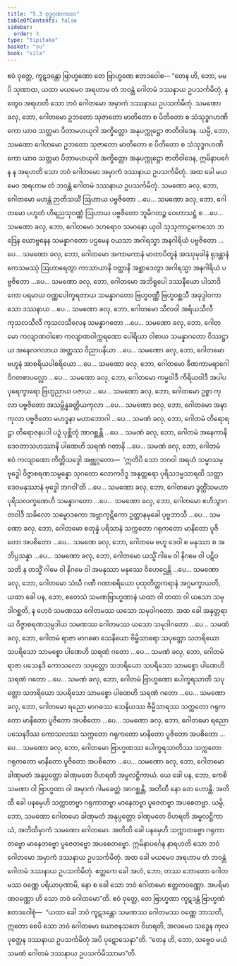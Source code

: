 ```yaml
---
title: "5.3 ဗုဒ္ဓဂုဏကထာ"
tableOfContents: false
sidebar:
  order: 3
type: "tipitaka"
basket: "su"
book: "sila"
---
```



<DynamicBreadcrumb />

<Division number="332" book="sila" e="ch" v="6" p="123">

<Paragraph number="514" book="sila">
ဧဝံ ဝုတ္တေ, ကူဋဒန္တော ဗြာဟ္မဏော တေ ဗြာဟ္မဏေ ဧတဒဝေါစ—
</Paragraph>

<Paragraph number="515" book="sila">
“တေန ဟိ, ဘော, မမပိ သုဏာထ, ယထာ မယမေဝ အရဟာမ တံ ဘဝန္တံ ဂေါတမံ ဒဿနာယ ဥပသင်္ကမိတုံ, န တွေဝ အရဟတိ သော ဘဝံ ဂေါတမော အမှာကံ ဒဿနာယ ဥပသင်္ကမိတုံ. သမဏော ခလု, ဘော, ဂေါတမော ဥဘတော သုဇာတော မာတိတော စ ပိတိတော စ သံသုဒ္ဓဂဟဏိကော ယာဝ သတ္တမာ ပိတာမဟယုဂါ အက္ခိတ္တော အနုပက္ကုဋ္ဌော ဇာတိဝါဒေန. ယမ္ပိ, ဘော, သမဏော ဂေါတမော ဥဘတော သုဇာတော မာတိတော စ ပိတိတော စ သံသုဒ္ဓဂဟဏိကော ယာဝ သတ္တမာ ပိတာမဟယုဂါ အက္ခိတ္တော အနုပက္ကုဋ္ဌော ဇာတိဝါဒေန, ဣမိနာပင်္ဂေန န အရဟတိ သော ဘဝံ ဂေါတမော အမှာကံ ဒဿနာယ ဥပသင်္ကမိတုံ. အထ ခေါ မယမေဝ အရဟာမ တံ ဘဝန္တံ ဂေါတမံ ဒဿနာယ ဥပသင်္ကမိတုံ.
</Paragraph>

<Paragraph number="516" book="sila">
သမဏော ခလု, ဘော, ဂေါတမော မဟန္တံ ဉာတိသင်္ဃံ ဩဟာယ ပဗ္ဗဇိတော …ပေ…
</Paragraph>

<Paragraph number="517" book="sila">
သမဏော ခလု, ဘော, ဂေါတမော ပဟူတံ ဟိရညသုဝဏ္ဏံ ဩဟာယ ပဗ္ဗဇိတော ဘူမိဂတဉ္စ ဝေဟာသဋ္ဌံ စ …ပေ…
</Paragraph>

<Paragraph number="518" book="sila">
သမဏော ခလု, ဘော, ဂေါတမော ဒဟရောဝ သမာနော ယုဝါ သုသုကာဠကေသော ဘဒြေန ယောဗ္ဗနေန သမန္နာဂတော ပဌမေန ဝယသာ အဂါရသ္မာ အနဂါရိယံ ပဗ္ဗဇိတော …ပေ…
</Paragraph>

<Paragraph number="519" book="sila">
သမဏော ခလု, ဘော, ဂေါတမော အကာမကာနံ မာတာပိတူနံ အဿုမုခါနံ ရုဒန္တာနံ ကေသမဿုံ ဩဟာရေတွာ ကာသာယာနိ ဝတ္ထာနိ အစ္ဆာဒေတွာ အဂါရသ္မာ အနဂါရိယံ ပဗ္ဗဇိတော …ပေ…
</Paragraph>

<Paragraph number="520" book="sila">
သမဏော ခလု, ဘော, ဂေါတမော အဘိရူပေါ ဒဿနီယော ပါသာဒိကော ပရမာယ ဝဏ္ဏပေါက္ခရတာယ သမန္နာဂတော ဗြဟ္မဝဏ္ဏီ ဗြဟ္မဝစ္ဆသီ အခုဒ္ဒါဝကာသော ဒဿနာယ …ပေ…
</Paragraph>

<Paragraph number="521" book="sila">
သမဏော ခလု, ဘော, ဂေါတမော သီလဝါ အရိယသီလီ ကုသလသီလီ ကုသလသီလေန သမန္နာဂတော …ပေ…
</Paragraph>

<Paragraph number="522" book="sila">
သမဏော ခလု, ဘော, ဂေါတမော ကလျာဏဝါစော ကလျာဏဝါက္ကရဏော ပေါရိယာ ဝါစာယ သမန္နာဂတော ဝိဿဋ္ဌာယ အနေလဂလာယ အတ္ထဿ ဝိညာပနိယာ …ပေ…
</Paragraph>

<Paragraph number="523" book="sila">
သမဏော ခလု, ဘော, ဂေါတမော ဗဟူနံ အာစရိယပါစရိယော …ပေ…
</Paragraph>

<Paragraph number="524" book="sila">
သမဏော ခလု, ဘော, ဂေါတမော ခီဏကာမရာဂေါ ဝိဂတစာပလ္လော …ပေ…
</Paragraph>

<Paragraph number="525" book="sila">
သမဏော ခလု, ဘော, ဂေါတမော ကမ္မဝါဒီ ကိရိယဝါဒီ အပါပပုရေက္ခာရော ဗြဟ္မညာယ ပဇာယ …ပေ…
</Paragraph>

<Paragraph number="526" book="sila">
သမဏော ခလု, ဘော, ဂေါတမော ဥစ္စာ ကုလာ ပဗ္ဗဇိတော အသမ္ဘိန္နခတ္တိယကုလာ …ပေ…
</Paragraph>

<Paragraph number="527" book="sila">
သမဏော ခလု, ဘော, ဂေါတမော အဍ္ဎာ ကုလာ ပဗ္ဗဇိတော မဟဒ္ဓနာ မဟာဘောဂါ …ပေ…
</Paragraph>

<Paragraph number="528" book="sila">
သမဏံ ခလု, ဘော, ဂေါတမံ တိရောရဋ္ဌာ တိရောဇနပဒါ ပဉှံ ပုစ္ဆိတုံ အာဂစ္ဆန္တိ …ပေ…
</Paragraph>

<Paragraph number="529" book="sila">
သမဏံ ခလု, ဘော, ဂေါတမံ အနေကာနိ ဒေဝတာသဟဿာနိ ပါဏေဟိ သရဏံ ဂတာနိ …ပေ…
</Paragraph>

<Paragraph number="530" book="sila">
သမဏံ ခလု, ဘော, ဂေါတမံ ဧဝံ ကလျာဏော ကိတ္တိသဒ္ဒေါ အဗ္ဘုဂ္ဂတော—  ‘ဣတိပိ သော ဘဂဝါ အရဟံ သမ္မာသမ္ဗုဒ္ဓေါ ဝိဇ္ဇာစရဏသမ္ပန္နော သုဂတော လောကဝိဒူ အနုတ္တရော ပုရိသဒမ္မသာရထိ သတ္ထာ ဒေဝမနုဿာနံ ဗုဒ္ဓေါ ဘဂဝါ’တိ …ပေ…
</Paragraph>

<Paragraph number="531" book="sila">
သမဏော ခလု, ဘော, ဂေါတမော ဒွတ္တိံသမဟာပုရိသလက္ခဏေဟိ သမန္နာဂတော …ပေ…
</Paragraph>

<Paragraph number="532" book="sila">
သမဏော ခလု, ဘော, ဂေါတမော ဧဟိသွာဂတဝါဒီ သခိလော သမ္မောဒကော အဗ္ဘာကုဋိကော ဥတ္တာနမုခေါ ပုဗ္ဗဘာသီ …ပေ…
</Paragraph>

<Paragraph number="533" book="sila">
သမဏော ခလု, ဘော, ဂေါတမော စတုန္နံ ပရိသာနံ သက္ကတော ဂရုကတော မာနိတော ပူဇိတော အပစိတော …ပေ…
</Paragraph>

<Paragraph number="534" book="sila">
သမဏေ ခလု, ဘော, ဂေါတမေ ဗဟူ ဒေဝါ စ မနုဿာ စ အဘိပ္ပသန္နာ …ပေ…
</Paragraph>

<Paragraph number="535" book="sila">
သမဏော ခလု, ဘော, ဂေါတမော ယသ္မိံ ဂါမေ ဝါ နိဂမေ ဝါ ပဋိဝသတိ န တသ္မိံ ဂါမေ ဝါ နိဂမေ ဝါ အမနုဿာ မနုဿေ ဝိဟေဌေန္တိ …ပေ…
</Paragraph>

<Paragraph number="536" book="sila">
သမဏော ခလု, ဘော, ဂေါတမော သံဃီ ဂဏီ ဂဏာစရိယော ပုထုတိတ္ထကရာနံ အဂ္ဂမက္ခာယတိ, ယထာ ခေါ ပန, ဘော, ဧတေသံ သမဏဗြာဟ္မဏာနံ ယထာ ဝါ တထာ ဝါ ယသော သမုဒါဂစ္ဆတိ, န ဟေဝံ သမဏဿ ဂေါတမဿ ယသော သမုဒါဂတော. အထ ခေါ အနုတ္တရာယ ဝိဇ္ဇာစရဏသမ္ပဒါယ သမဏဿ ဂေါတမဿ ယသော သမုဒါဂတော …ပေ…
</Paragraph>

<Paragraph number="537" book="sila">
သမဏံ ခလု, ဘော, ဂေါတမံ ရာဇာ မာဂဓော သေနိယော ဗိမ္ဗိသာရော သပုတ္တော သဘရိယော သပရိသော သာမစ္စော ပါဏေဟိ သရဏံ ဂတော …ပေ…
</Paragraph>

<Paragraph number="538" book="sila">
သမဏံ ခလု, ဘော, ဂေါတမံ ရာဇာ ပသေနဒိ ကောသလော သပုတ္တော သဘရိယော သပရိသော သာမစ္စော ပါဏေဟိ သရဏံ ဂတော …ပေ…
</Paragraph>

<Paragraph number="539" book="sila">
သမဏံ ခလု, ဘော, ဂေါတမံ ဗြာဟ္မဏော ပေါက္ခရသာတိ သပုတ္တော သဘရိယော သပရိသော သာမစ္စော ပါဏေဟိ သရဏံ ဂတော …ပေ…
</Paragraph>

<Paragraph number="540" book="sila">
သမဏော ခလု, ဘော, ဂေါတမော ရညော မာဂဓဿ သေနိယဿ ဗိမ္ဗိသာရဿ သက္ကတော ဂရုကတော မာနိတော ပူဇိတော အပစိတော …ပေ…
</Paragraph>

<Paragraph number="541" book="sila">
သမဏော ခလု, ဘော, ဂေါတမော ရညော ပသေနဒိဿ ကောသလဿ သက္ကတော ဂရုကတော မာနိတော ပူဇိတော အပစိတော …ပေ…
</Paragraph>

<Paragraph number="542" book="sila">
သမဏော ခလု, ဘော, ဂေါတမော ဗြာဟ္မဏဿ ပေါက္ခရသာတိဿ သက္ကတော ဂရုကတော မာနိတော ပူဇိတော အပစိတော …ပေ…
</Paragraph>

<Paragraph number="543" book="sila">
သမဏော ခလု, ဘော, ဂေါတမော ခါဏုမတံ အနုပ္ပတ္တော ခါဏုမတေ ဝိဟရတိ အမ္ဗလဋ္ဌိကာယံ. ယေ ခေါ ပန, ဘော, ကေစိ သမဏာ ဝါ ဗြာဟ္မဏာ ဝါ အမှာကံ ဂါမခေတ္တံ အာဂစ္ဆန္တိ, အတိထီ နော တေ ဟောန္တိ. အတိထီ ခေါ ပနမှေဟိ သက္ကာတဗ္ဗာ ဂရုကာတဗ္ဗာ မာနေတဗ္ဗာ ပူဇေတဗ္ဗာ အပစေတဗ္ဗာ. ယမ္ပိ, ဘော, သမဏော ဂေါတမော ခါဏုမတံ အနုပ္ပတ္တော ခါဏုမတေ ဝိဟရတိ အမ္ဗလဋ္ဌိကာယံ, အတိထိမှာကံ သမဏော ဂေါတမော. အတိထိ ခေါ ပနမှေဟိ သက္ကာတဗ္ဗော ဂရုကာတဗ္ဗော မာနေတဗ္ဗော ပူဇေတဗ္ဗော အပစေတဗ္ဗော. ဣမိနာပင်္ဂေန နာရဟတိ သော ဘဝံ ဂေါတမော အမှာကံ ဒဿနာယ ဥပသင်္ကမိတုံ. အထ ခေါ မယမေဝ အရဟာမ တံ ဘဝန္တံ ဂေါတမံ ဒဿနာယ ဥပသင်္ကမိတုံ. ဧတ္တကေ ခေါ အဟံ, ဘော, တဿ ဘောတော ဂေါတမဿ ဝဏ္ဏေ ပရိယာပုဏာမိ, နော စ ခေါ သော ဘဝံ ဂေါတမော ဧတ္တကဝဏ္ဏော. အပရိမာဏဝဏ္ဏော ဟိ သော ဘဝံ ဂေါတမော”တိ.
</Paragraph>

</Division>
<Division number="333" book="sila" e="ch" v="6" p="127">

<Paragraph number="544" book="sila">
ဧဝံ ဝုတ္တေ, တေ ဗြာဟ္မဏာ ကူဋဒန္တံ ဗြာဟ္မဏံ ဧတဒဝေါစုံ—  “ယထာ ခေါ ဘဝံ ကူဋဒန္တော သမဏဿ ဂေါတမဿ ဝဏ္ဏေ ဘာသတိ, ဣတော စေပိ သော ဘဝံ ဂေါတမော ယောဇနသတေ ဝိဟရတိ, အလမေဝ သဒ္ဓေန ကုလပုတ္တေန ဒဿနာယ ဥပသင်္ကမိတုံ အပိ ပုဋောသေနာ”တိ. “တေန ဟိ, ဘော, သဗ္ဗေဝ မယံ သမဏံ ဂေါတမံ ဒဿနာယ ဥပသင်္ကမိဿာမာ”တိ.
</Paragraph>
</Division>